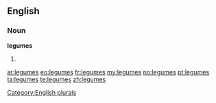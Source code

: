 ==English==

===Noun===
'''legumes'''

# {{plural of|[[legume]]}}

[[Category:English plurals]]

[[ar:legumes]]
[[eo:legumes]]
[[fr:legumes]]
[[my:legumes]]
[[no:legumes]]
[[pt:legumes]]
[[ta:legumes]]
[[te:legumes]]
[[zh:legumes]]